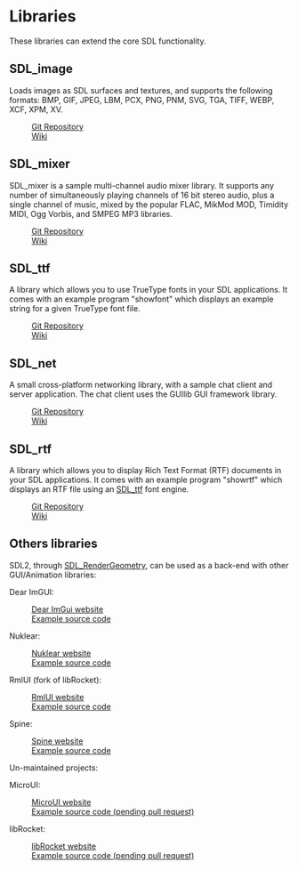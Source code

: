 = Libraries =
These libraries can extend the core SDL functionality.

== SDL_image ==
Loads images as SDL surfaces and textures, and supports the following formats:
BMP, GIF, JPEG, LBM, PCX, PNG, PNM, SVG, TGA, TIFF, WEBP, XCF, XPM, XV.

: [https://github.com/libsdl-org/SDL_image/ Git Repository]
: [https://wiki.libsdl.org/SDL2_image  Wiki]

== SDL_mixer ==
SDL_mixer is a sample multi-channel audio mixer library. It supports any number
of simultaneously playing channels of 16 bit stereo audio, plus a single
channel of music, mixed by the popular FLAC, MikMod MOD, Timidity MIDI, Ogg
Vorbis, and SMPEG MP3 libraries.

: [https://github.com/libsdl-org/SDL_mixer/ Git Repository]
: [https://wiki.libsdl.org/SDL2_mixer Wiki]

== SDL_ttf ==
A library which allows you to use TrueType fonts in your SDL applications. It
comes with an example program "showfont" which displays an example string for a
given TrueType font file.

: [https://github.com/libsdl-org/SDL_ttf/ Git Repository]
: [https://wiki.libsdl.org/SDL2_ttf Wiki]

== SDL_net ==
A small cross-platform networking library, with a sample chat client and server
application. The chat client uses the GUIlib GUI framework library.

: [https://github.com/libsdl-org/SDL_net/ Git Repository]
: [https://wiki.libsdl.org/SDL2_net Wiki]

== SDL_rtf ==
A library which allows you to display Rich Text Format (RTF) documents in your
SDL applications. It comes with an example program "showrtf" which displays an
RTF file using an [[SDL_ttf]] font engine.

: [https://github.com/libsdl-org/SDL_rtf/ Git Repository]
: [https://wiki.libsdl.org/SDL_rtf Wiki]

== Others libraries == 

SDL2, through [https://wiki.libsdl.org/SDL2/SDL_RenderGeometry SDL_RenderGeometry], can be used as a back-end with other GUI/Animation libraries:

Dear ImGUI:
: [https://github.com/ocornut/imgui Dear ImGui website] 
: [https://github.com/ocornut/imgui/tree/master/examples/example_sdl2_sdlrenderer2 Example source code] 

Nuklear:
: [https://github.com/Immediate-Mode-UI/Nuklear Nuklear website]
: [https://github.com/Immediate-Mode-UI/Nuklear/tree/master/demo/sdl_renderer Example source code]

RmlUI (fork of libRocket):
: [https://github.com/mikke89/RmlUi RmlUI website]
: [https://github.com/mikke89/RmlUi/tree/master/Backends Example source code]

Spine:
: [http://esotericsoftware.com/ Spine website]
: [https://github.com/royalstream/spine-sdl Example source code]

Un-maintained projects:

MicroUI:
: [https://github.com/rxi/microui MicroUI website]
: [https://github.com/rxi/microui/pull/48 Example source code (pending pull request)]

libRocket:
: [https://github.com/libRocket/libRocket libRocket website]
: [https://github.com/libRocket/libRocket/pull/301 Example source code (pending pull request)]

